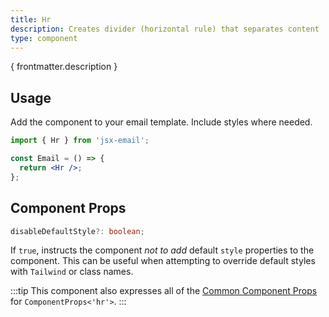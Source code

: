 ```yaml
---
title: Hr
description: Creates divider (horizontal rule) that separates content
type: component
---
```


<p>{ frontmatter.description }</p>

<Install type={frontmatter.type}/>

## Usage

Add the component to your email template. Include styles where needed.

```jsx
import { Hr } from 'jsx-email';

const Email = () => {
  return <Hr />;
};
```

## Component Props

```ts
disableDefaultStyle?: boolean;
```

If `true`, instructs the component _not to add_ default `style` properties to the component. This can be useful when attempting to override default styles with `Tailwind` or class names.

:::tip
This component also expresses all of the [Common Component Props](https://react.dev/reference/react-dom/components/common) for `ComponentProps<'hr'>`.
:::
